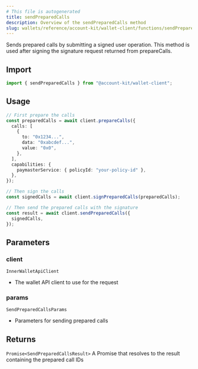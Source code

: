 ```yaml
---
# This file is autogenerated
title: sendPreparedCalls
description: Overview of the sendPreparedCalls method
slug: wallets/reference/account-kit/wallet-client/functions/sendPreparedCalls
---
```


Sends prepared calls by submitting a signed user operation.
This method is used after signing the signature request returned from prepareCalls.

## Import

```ts
import { sendPreparedCalls } from "@account-kit/wallet-client";
```

## Usage

```ts
// First prepare the calls
const preparedCalls = await client.prepareCalls({
  calls: [
    {
      to: "0x1234...",
      data: "0xabcdef...",
      value: "0x0",
    },
  ],
  capabilities: {
    paymasterService: { policyId: "your-policy-id" },
  },
});

// Then sign the calls
const signedCalls = await client.signPreparedCalls(preparedCalls);

// Then send the prepared calls with the signature
const result = await client.sendPreparedCalls({
  signedCalls,
});
```

## Parameters

### client

`InnerWalletApiClient`

- The wallet API client to use for the request

### params

`SendPreparedCallsParams`

- Parameters for sending prepared calls

## Returns

`Promise<SendPreparedCallsResult>`
A Promise that resolves to the result containing the prepared call IDs
